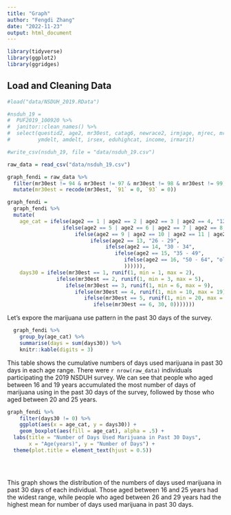 ```yaml
---
title: "Graph"
author: "Fengdi Zhang"
date: "2022-11-23"
output: html_document
---
```


```r
library(tidyverse)
library(ggplot2)
library(ggridges)
```

## Load and Cleaning Data

```r
#load("data/NSDUH_2019.RData")

#nsduh_19 = 
#  PUF2019_100920 %>% 
#  janitor::clean_names() %>% 
#  select(questid2, age2, mr30est, catag6, newrace2, irmjage, mjrec, mrjmon, 
#         ymdelt, amdelt, irsex, eduhighcat, income, irmarit)

#write_csv(nsduh_19, file = "data/nsduh_19.csv")
```

```r
raw_data = read_csv("data/nsduh_19.csv")

graph_fendi = raw_data %>% 
  filter(mr30est != 94 & mr30est != 97 & mr30est != 98 & mr30est != 99) %>% 
  mutate(mr30est = recode(mr30est, `91` = 0, `93` = 0))

graph_fendi =
  graph_fendi %>% 
  mutate(
    age_cat = ifelse(age2 == 1 | age2 == 2 | age2 == 3 | age2 == 4, "12 - 15",
                  ifelse(age2 == 5 | age2 == 6 | age2 == 7 | age2 == 8, "16 - 19",
                      ifelse(age2 == 9 | age2 == 10 | age2 == 11 | age2 == 12, "20 - 25",
                           ifelse(age2 == 13, "26 - 29", 
                                ifelse(age2 == 14, "30 - 34", 
                                   ifelse(age2 == 15, "35 - 49", 
                                      ifelse(age2 == 16, "50 - 64", "older_than_65" )
                                      )))))),
    days30 = ifelse(mr30est == 1, runif(1, min = 1, max = 2),
                ifelse(mr30est == 2, runif(1, min = 3, max = 5),
                   ifelse(mr30est == 3, runif(1, min = 6, max = 9),
                      ifelse(mr30est == 4, runif(1, min = 10, max = 19),
                         ifelse(mr30est == 5, runif(1, min = 20, max = 29),
                            ifelse(mr30est == 6, 30, 0)))))))


```


Let's expore the marijuana use pattern in the past 30 days of the survey. 
```r
  graph_fendi %>% 
    group_by(age_cat) %>% 
    summarise(days = sum(days30)) %>% 
    knitr::kable(digits = 3)
```

This table shows the cumulative numbers of days used marijuana in past 30 days in each age range. There were `r nrow(raw_data)` individuals participating the 2019 NSDUH survey. We can see that people who aged between 16 and 19 years accumulated the most number of days of marijuana using in the past 30 days of the survey, followed by those who aged between 20 and 25 years. 



```r
graph_fendi %>%
    filter(days30 != 0) %>% 
    ggplot(aes(x = age_cat, y = days30)) +
    geom_boxplot(aes(fill = age_cat), alpha = .5) +
  labs(title = "Number of Days Used Marijuana in Past 30 Days", 
       x = "Age(years)", y = "Number of Days") +
  theme(plot.title = element_text(hjust = 0.5))

  
  
```

This graph shows the distribution of the numbers of days used marijuana in past 30 days of each individual. Those aged between 16 and 25 years had the widest range, while people who aged between 26 and 29 years had the highest mean for number of days used marijuana in past 30 days.  
